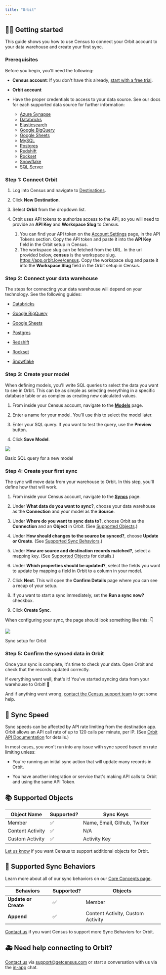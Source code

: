 ```yaml
---
title: "Orbit"
---
```


## 🏃‍♀️ Getting started

This guide shows you how to use Census to connect your Orbit account to your data warehouse and create your first sync.

### Prerequisites

Before you begin, you'll need the following:

* **Census account**: If you don't have this already, [start with a free trial](https://app.getcensus.com/).

* **Orbit account**

* Have the proper credentials to access to your data source. See our docs for each supported data source for further information:  
   * [Azure Synapse](/sources/azure-synapse)  
   * [Databricks](https://docs.getcensus.com/sources/databricks)  
   * [Elasticsearch](https://docs.getcensus.com/sources/elasticsearch)  
   * [Google BigQuery](https://docs.getcensus.com/sources/google-bigquery)  
   * [Google Sheets](https://docs.getcensus.com/sources/google-sheets)  
   * [MySQL](https://docs.getcensus.com/sources/mysql)  
   * [Postgres](https://docs.getcensus.com/sources/postgres)  
   * [Redshift](https://docs.getcensus.com/sources/redshift)  
   * [Rockset](https://docs.getcensus.com/sources/rockset)  
   * [Snowflake](https://docs.getcensus.com/sources/snowflake)  
   * [SQL Server](https://docs.getcensus.com/sources/sql-server)

### Step 1: Connect Orbit

1. Log into Census and navigate to [Destinations](https://app.getcensus.com/destinations).

2. Click **New Destination**.

3. Select **Orbit** from the dropdown list.

4. Orbit uses API tokens to authorize access to the API, so you will need to provide an **API Key** and **Workspace Slug** to Census.  
   1. You can find your API token on the [Account Settings](https://app.orbit.love/user/settings/edit) page, in the API Tokens section. Copy the API token and paste it into the **API Key** field in the Orbit setup in Census.  
   2. The workspace slug can be fetched from the URL. In the url provided below, **census** is the workspace slug. https://app.orbit.love/census. Copy the workspace slug and paste it into the **Workspace Slug** field in the Orbit setup in Census.

### Step 2: Connect your data warehouse

The steps for connecting your data warehouse will depend on your technology. See the following guides:

* [Databricks](https://docs.getcensus.com/sources/databricks)

* [Google BigQuery](https://docs.getcensus.com/sources/google-bigquery)

* [Google Sheets](https://docs.getcensus.com/sources/google-sheets)

* [Postgres](https://docs.getcensus.com/sources/postgres)

* [Redshift](https://docs.getcensus.com/sources/redshift)

* [Rockset](https://docs.getcensus.com/sources/rockset)

* [Snowflake](https://docs.getcensus.com/sources/snowflake)

### Step 3: Create your model

When defining models, you'll write SQL queries to select the data you want to see in Orbit. This can be as simple as selecting everything in a specific database table or as complex as creating new calculated values.

1. From inside your Census account, navigate to the [**Models**](https://app.getcensus.com/models) page.

2. Enter a name for your model. You'll use this to select the model later.

3. Enter your SQL query. If you want to test the query, use the **Preview** button.

4. Click **Save Model**.

![](/images/destinations/image.png)

Basic SQL query for a new model

### Step 4: Create your first sync

The sync will move data from your warehouse to Orbit. In this step, you'll define how that will work.

1. From inside your Census account, navigate to the [**Syncs**](https://app.getcensus.com/syncs) page.

2. Under **What data do you want to sync?**, choose your data warehouse as the **Connection** and your model as the **Source**.

3. Under **Where do you want to sync data to?**, choose Orbit as the **Connection** and an **Object** in Orbit. (See [Supported Objects](/destinations/outreach#supported-objects).)

4. Under **How should changes to the source be synced?**, choose **Update or Create**. (See [Supported Sync Behaviors](/destinations/outreach#supported-sync-behaviors).)

5. Under **How are source and destination records matched?**, select a mapping key. (See [Supported Objects](/destinations/outreach#supported-objects) for details.)

6. Under **Which properties should be updated?**, select the fields you want to update by mapping a field in Orbit to a column in your model.

7. Click **Next**. This will open the **Confirm Details** page where you can see a recap of your setup.

8. If you want to start a sync immediately, set the **Run a sync now?** checkbox.

9. Click **Create Sync**.

When configuring your sync, the page should look something like this: 👇

![](/images/destinations/Screen%20Shot%202022-04-05%20at%2011.24.56%20AM.png)

Sync setup for Orbit

### Step 5: Confirm the synced data in Orbit

Once your sync is complete, it's time to check your data. Open Orbit and check that the records updated correctly.

If everything went well, that's it! You've started syncing data from your warehouse to Orbit! 🎉

And if anything went wrong, [contact the Census support team](mailto:support@getcensus.com) to get some help.

## 🐎 Sync Speed

Sync speeds can be affected by API rate limiting from the destination app. Orbit allows an API call rate of up to 120 calls per minute, per IP. (See [Orbit API Documentation](https://docs.orbit.love/reference/rate-limiting) for details.)

In most cases, you won't run into any issue with sync speed based on rate limiting unless:

* You're running an initial sync action that will update many records in Orbit.

* You have another integration or service that's making API calls to Orbit and using the same API Token.

## 📚 Supported Objects

| **Object Name**  | **Supported?** | **Sync Keys**                |
| ---------------- | -------------- | ---------------------------- |
| Member           | ✅              | Name, Email, Github, Twitter |
| Content Activity | ✅              | N/A                          |
| Custom Activity  | ✅              | Activity Key                 |

[Let us know](mailto:support@getcensus.com) if you want Census to support additional objects for Orbit.

## 🔄 Supported Sync Behaviors

Learn more about all of our sync behaviors on our [Core Concepts page](/basics/core-concept#the-different-sync-behaviors).

| **Behaviors**        | **Supported?** | **Objects**                       |
| -------------------- | -------------- | --------------------------------- |
| **Update or Create** | ✅              | Member                            |
| **Append**           | ✅              | Content Activity, Custom Activity |

[Contact us](mailto:support@getcensus.com) if you want Census to support more Sync Behaviors for Orbit.

## 🚑 Need help connecting to Orbit?

[Contact us](mailto:support@getcensus.com) via support@getcensus.com or start a conversation with us via the [in-app](https://app.getcensus.com) chat.